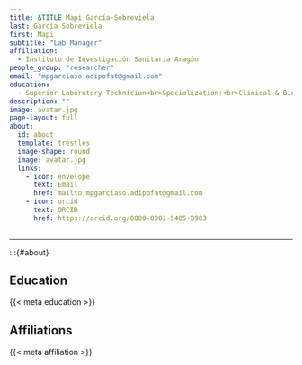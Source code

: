 ```yaml
---
title: &TITLE Mapi García-Sobreviela
last: García Sobreviela
first: Mapi
subtitle: "Lab Manager"
affiliation: 
  - Instituto de Investigación Sanitaria Aragón
people_group: "researcher"
email: "mpgarciaso.adipofat@gmail.com"
education:
  - Superior Laboratory Technician<br>Specialization:<br>Clinical & Biomedical Laboratory | 2022<br> Chemical Analysis & Control | 2003 
description: ""
image: avatar.jpg
page-layout: full
about: 
  id: about
  template: trestles
  image-shape: round
  image: avatar.jpg
  links:
    - icon: envelope
      text: Email
      href: mailto:mpgarciaso.adipofat@gmail.com
    - icon: orcid
      text: ORCID
      href: https://orcid.org/0000-0001-5485-8983  
---
```


<hr>


:::{#about}

## Education
{{< meta education >}}


## Affiliations
{{< meta affiliation >}}
